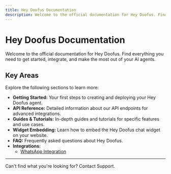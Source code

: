 ```yaml
---
title: Hey Doofus Documentation
description: Welcome to the official documentation for Hey Doofus. Find everything you need to get started, integrate, and make the most out of your AI agents.
---
```


# Hey Doofus Documentation

Welcome to the official documentation for Hey Doofus. Find everything you need to get started, integrate, and make the most out of your AI agents.

## Key Areas

Explore the following sections to learn more:

- **Getting Started:** Your first steps to creating and deploying your Hey Doofus agent.
- **API Reference:** Detailed information about our API endpoints for advanced integrations.
- **Guides & Tutorials:** In-depth guides and tutorials for specific features and use cases.
- **Widget Embedding:** Learn how to embed the Hey Doofus chat widget on your website.
- **FAQ:** Frequently asked questions about Hey Doofus.
- **Integrations:**
    - [WhatsApp Integration](./integrations/whatsapp.mdx)

---

Can't find what you're looking for? Contact Support.
